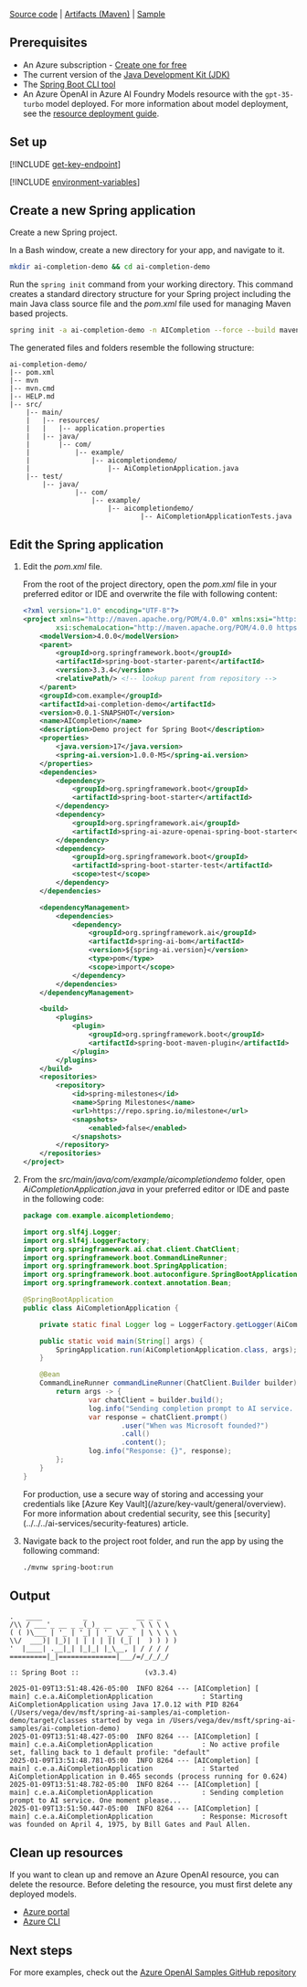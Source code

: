 ---
---

[Source code](https://github.com/spring-projects/spring-ai) | [Artifacts (Maven)](https://repo.spring.io/ui/native/snapshot/org/springframework/experimental/ai/spring-ai-openai-spring-boot-starter/1.0.0-SNAPSHOT/) | [Sample](https://github.com/Azure-Samples/spring-ai-samples/tree/main/ai-completion-demo)

## Prerequisites

- An Azure subscription - [Create one for free](https://azure.microsoft.com/free/cognitive-services?azure-portal=true)
- The current version of the [Java Development Kit (JDK)](https://www.microsoft.com/openjdk)
- The [Spring Boot CLI tool](https://docs.spring.io/spring-boot/docs/current/reference/html/getting-started.html#getting-started.installing.cli)
- An Azure OpenAI in Azure AI Foundry Models resource with the `gpt-35-turbo` model deployed. For more information about model deployment, see the [resource deployment guide](../how-to/create-resource).

## Set up

[!INCLUDE [get-key-endpoint](get-key-endpoint)]

[!INCLUDE [environment-variables](spring-environment-variables)]

## Create a new Spring application

Create a new Spring project.

In a Bash window, create a new directory for your app, and navigate to it.

```bash
mkdir ai-completion-demo && cd ai-completion-demo
```

Run the `spring init` command from your working directory. This command creates a standard directory structure for your Spring project including the main Java class source file and the *pom.xml* file used for managing Maven based projects.

```bash
spring init -a ai-completion-demo -n AICompletion --force --build maven -x
```

The generated files and folders resemble the following structure:

```
ai-completion-demo/
|-- pom.xml
|-- mvn
|-- mvn.cmd
|-- HELP.md
|-- src/
    |-- main/
    |   |-- resources/
    |   |   |-- application.properties
    |   |-- java/
    |       |-- com/
    |           |-- example/
    |               |-- aicompletiondemo/
    |                   |-- AiCompletionApplication.java
    |-- test/
        |-- java/
                |-- com/
                    |-- example/
                        |-- aicompletiondemo/
                                |-- AiCompletionApplicationTests.java
```

## Edit the Spring application

1. Edit the *pom.xml* file.

   From the root of the project directory, open the *pom.xml* file in your preferred editor or IDE and overwrite the file with following content:

   ```xml
   <?xml version="1.0" encoding="UTF-8"?>
   <project xmlns="http://maven.apache.org/POM/4.0.0" xmlns:xsi="http://www.w3.org/2001/XMLSchema-instance"
           xsi:schemaLocation="http://maven.apache.org/POM/4.0.0 https://maven.apache.org/xsd/maven-4.0.0.xsd">
       <modelVersion>4.0.0</modelVersion>
       <parent>
           <groupId>org.springframework.boot</groupId>
           <artifactId>spring-boot-starter-parent</artifactId>
           <version>3.3.4</version>
           <relativePath/> <!-- lookup parent from repository -->
       </parent>
       <groupId>com.example</groupId>
       <artifactId>ai-completion-demo</artifactId>
       <version>0.0.1-SNAPSHOT</version>
       <name>AICompletion</name>
       <description>Demo project for Spring Boot</description>
       <properties>
           <java.version>17</java.version>
           <spring-ai.version>1.0.0-M5</spring-ai.version>
       </properties>
       <dependencies>
           <dependency>
               <groupId>org.springframework.boot</groupId>
               <artifactId>spring-boot-starter</artifactId>
           </dependency>
           <dependency>
               <groupId>org.springframework.ai</groupId>
               <artifactId>spring-ai-azure-openai-spring-boot-starter</artifactId>
           </dependency>
           <dependency>
               <groupId>org.springframework.boot</groupId>
               <artifactId>spring-boot-starter-test</artifactId>
               <scope>test</scope>
           </dependency>
       </dependencies>

       <dependencyManagement>
           <dependencies>
               <dependency>
                   <groupId>org.springframework.ai</groupId>
                   <artifactId>spring-ai-bom</artifactId>
                   <version>${spring-ai.version}</version>
                   <type>pom</type>
                   <scope>import</scope>
               </dependency>
           </dependencies>
       </dependencyManagement>

       <build>
           <plugins>
               <plugin>
                   <groupId>org.springframework.boot</groupId>
                   <artifactId>spring-boot-maven-plugin</artifactId>
               </plugin>
           </plugins>
       </build>
       <repositories>
           <repository>
               <id>spring-milestones</id>
               <name>Spring Milestones</name>
               <url>https://repo.spring.io/milestone</url>
               <snapshots>
                   <enabled>false</enabled>
               </snapshots>
           </repository>
       </repositories>
   </project>
   ```

1. From the *src/main/java/com/example/aicompletiondemo* folder, open *AiCompletionApplication.java* in your preferred editor or IDE and paste in the following code:

   ```java
   package com.example.aicompletiondemo;

   import org.slf4j.Logger;
   import org.slf4j.LoggerFactory;
   import org.springframework.ai.chat.client.ChatClient;
   import org.springframework.boot.CommandLineRunner;
   import org.springframework.boot.SpringApplication;
   import org.springframework.boot.autoconfigure.SpringBootApplication;
   import org.springframework.context.annotation.Bean;

   @SpringBootApplication
   public class AiCompletionApplication {

       private static final Logger log = LoggerFactory.getLogger(AiCompletionApplication.class);

       public static void main(String[] args) {
           SpringApplication.run(AiCompletionApplication.class, args);
       }

       @Bean
       CommandLineRunner commandLineRunner(ChatClient.Builder builder) {
           return args -> {
                   var chatClient = builder.build();
                   log.info("Sending completion prompt to AI service. One moment please...");
                   var response = chatClient.prompt()
                           .user("When was Microsoft founded?")
                           .call()
                           .content();
                   log.info("Response: {}", response);
           };
       }
   }
   ```

   <Info>
   For production, use a secure way of storing and accessing your credentials like [Azure Key Vault](/azure/key-vault/general/overview). For more information about credential security, see this [security](../../../ai-services/security-features) article.
   </Info>

1. Navigate back to the project root folder, and run the app by using the following command:

   ```bash
   ./mvnw spring-boot:run
   ```

## Output

```output
.   ____          _            __ _ _
/\\ / ___'_ __ _ _(_)_ __  __ _ \ \ \ \
( ( )\___ | '_ | '_| | '_ \/ _` | \ \ \ \
\\/  ___)| |_)| | | | | || (_| |  ) ) ) )
'  |____| .__|_| |_|_| |_\__, | / / / /
=========|_|==============|___/=/_/_/_/

:: Spring Boot ::                (v3.3.4)

2025-01-09T13:51:48.426-05:00  INFO 8264 --- [AICompletion] [           main] c.e.a.AiCompletionApplication            : Starting AiCompletionApplication using Java 17.0.12 with PID 8264 (/Users/vega/dev/msft/spring-ai-samples/ai-completion-demo/target/classes started by vega in /Users/vega/dev/msft/spring-ai-samples/ai-completion-demo)
2025-01-09T13:51:48.427-05:00  INFO 8264 --- [AICompletion] [           main] c.e.a.AiCompletionApplication            : No active profile set, falling back to 1 default profile: "default"
2025-01-09T13:51:48.781-05:00  INFO 8264 --- [AICompletion] [           main] c.e.a.AiCompletionApplication            : Started AiCompletionApplication in 0.465 seconds (process running for 0.624)
2025-01-09T13:51:48.782-05:00  INFO 8264 --- [AICompletion] [           main] c.e.a.AiCompletionApplication            : Sending completion prompt to AI service. One moment please...
2025-01-09T13:51:50.447-05:00  INFO 8264 --- [AICompletion] [           main] c.e.a.AiCompletionApplication            : Response: Microsoft was founded on April 4, 1975, by Bill Gates and Paul Allen.
```

## Clean up resources

If you want to clean up and remove an Azure OpenAI resource, you can delete the resource. Before deleting the resource, you must first delete any deployed models.

- [Azure portal](../../../ai-services/multi-service-resource.md?pivots=azportal#clean-up-resources)
- [Azure CLI](../../../ai-services/multi-service-resource.md?pivots=azcli#clean-up-resources)

## Next steps

For more examples, check out the [Azure OpenAI Samples GitHub repository](https://github.com/Azure-Samples/openai)

